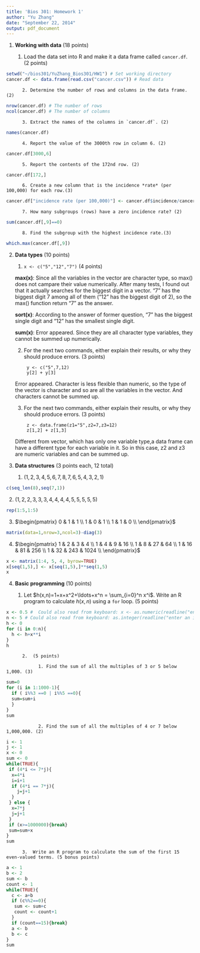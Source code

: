 ```yaml
---
title: 'Bios 301: Homework 1'
author: "Yu Zhang"
date: "September 22, 2014"
output: pdf_document
---
```


1. **Working with data** (18 points)

    1. Load the data set into R and make it a data frame called `cancer.df`. (2 points)   
    
```r
setwd("~/bios301/YuZhang_Bios301/HW1") # Set working directory
cancer.df <- data.frame(read.csv("cancer.csv")) # Read data
```
    
          2. Determine the number of rows and columns in the data frame. (2)
    
```r
nrow(cancer.df) # The number of rows
ncol(cancer.df) # The number of columns
```
    
          3. Extract the names of the columns in `cancer.df`. (2)
    
```r
names(cancer.df)
```
    
          4. Report the value of the 3000th row in column 6. (2)
    
```r
cancer.df[3000,6]
```

          5. Report the contents of the 172nd row. (2)
    
```r
cancer.df[172,]
```

          6. Create a new column that is the incidence *rate* (per 100,000) for each row.(3)

```r
cancer.df["incidence rate (per 100,000)"] <- cancer.df$incidence/cancer.df$population*100000
```

          7. How many subgroups (rows) have a zero incidence rate? (2)

```r
sum(cancer.df[,9]==0)
```

          8. Find the subgroup with the highest incidence rate.(3)
    
```r
which.max(cancer.df[,9])
```



2. **Data types** (10 points)

    1. `x <- c("5","12","7")` (4 points)
      
      **max(x)**: Since all the variables in the vector are character type, so max() does not campare their value numerically. After many tests, I found out that it actually searches for the biggest digit in a vector. "7" has the biggest digit 7 among all of them ("12" has the biggest digit of 2), so the max() function return "7" as the answer.

      **sort(x)**: According to the answer of former question, "7" has the biggest single digit and "12" has the smallest single digit.

      **sum(x)**: Error appeared. Since they are all character type variables, they cannot be summed up numerically.

    2. For the next two commands, either explain their results, or why they should produce errors. (3 points)

            y <- c("5",7,12)
            y[2] + y[3]
            
      Error appeared. Character is less flexible than numeric, so the type of the vector is character and so are all the variables in the vector. And characters cannot be summed up.

    3. For the next two commands, either explain their results, or why they should produce errors. (3 points)

            z <- data.frame(z1="5",z2=7,z3=12)
            z[1,2] + z[1,3]
            
      Different from vector, which has only one variable type,a data frame can have a different type for each variable in it. So in this case, z2 and z3 are numeric variables and can be summed up.


3. **Data structures** (3 points each, 12 total)

      1. $(1,2,3,4,5,6,7,8,7,6,5,4,3,2,1)$

```r
c(seq_len(8),seq(7,1))
```    
  2. $(1,2,2,3,3,3,4,4,4,4,5,5,5,5,5)$
          
```r
rep(1:5,1:5)
```

  3. $\begin{pmatrix} 
  0 & 1 & 1 \\
  1 & 0 & 1 \\
  1 & 1 & 0 \\
  \end{pmatrix}$
    
    
```r
matrix(data=1,nrow=3,ncol=3)-diag(3)
```

  4. $\begin{pmatrix}
      1 & 2 & 3 & 4 \\
      1 & 4 & 9 & 16 \\
      1 & 8 & 27 & 64  \\
      1 & 16 & 81 & 256 \\
      1 & 32 & 243 & 1024  \\
    \end{pmatrix}$

```r
x <- matrix(1:4, 5, 4, byrow=TRUE)
x[seq(1,5),] <- x[seq(1,5),]**seq(1,5)
x
```


4. **Basic programming** (10 points)

    1. Let $h(x,n)=1+x+x^2+\ldots+x^n = \sum_{i=0}^n x^i$. Write an R program to calculate $h(x,n)$ using a `for` loop. (5 points)

```r
x <- 0.5 #  Could also read from keyboard: x <- as.numeric(readline("enter the value for x:"))
n <- 5 # Could also read from keyboard: as.integer(readline("enter an integer for n:"))
h <- 0
for (i in 0:n){
  h <- h+x**i
}
h
```

          2.  (5 points)

                1. Find the sum of all the multiples of 3 or 5 below 1,000. (3)

```r
sum=0
for (i in 1:1000-1){
  if ( i%%3 ==0 | i%%5 ==0){
  sum=sum+i
  }
}
sum
```

                2. Find the sum of all the multiples of 4 or 7 below 1,000,000. (2)

```r
i <- 1
j <- 1
x <- 0
sum <- 0
while(TRUE){
 if (4*i <= 7*j){
  x=4*i
  i=i+1
  if (4*i == 7*j){
    j=j+1
  }
 } else {
  x=7*j
  j=j+1
 }
 if (x>=1000000){break}
 sum=sum+x
}
sum
```


          3.  Write an R program to calculate the sum of the first 15 even-valued terms. (5 bonus points)

```r
a <- 1
b <- 2
sum <- b
count <- 1
while(TRUE){
  c <- a+b
  if (c%%2==0){
   sum <- sum+c
   count <- count+1
  }
  if (count==15){break}
  a <- b
  b <- c
}
sum
```
